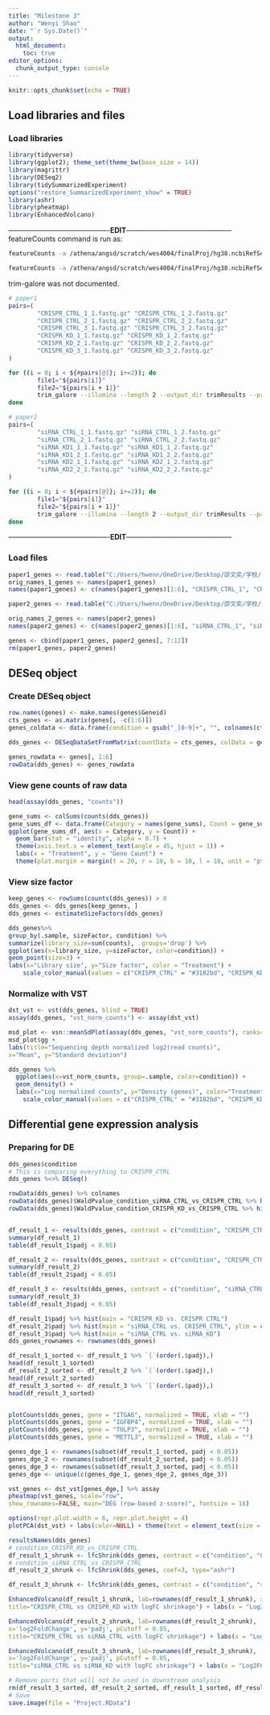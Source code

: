 ```yaml
---
title: "Milestone 3"
author: "Wenyi Shao"
date: "`r Sys.Date()`"
output: 
  html_document: 
    toc: true
editor_options: 
  chunk_output_type: console
---
```


```r
knitr::opts_chunk$set(echo = TRUE)
```

## Load libraries and files

### Load libraries
```r
library(tidyverse)
library(ggplot2); theme_set(theme_bw(base_size = 14))
library(magrittr)
library(DESeq2)
library(tidySummarizedExperiment)
options("restore_SummarizedExperiment_show" = TRUE)
library(ashr)
library(pheatmap)
library(EnhancedVolcano)
```

-------------------------------------------**EDIT**---------------------------------------------  
featureCounts command is run as: 
```bash
featureCounts -a /athena/angsd/scratch/wes4004/finalProj/hg38.ncbiRefSeq.gtf -g gene_id -o paper1_counts.txt -p --countReadPairs -s 2 *.bam

featureCounts -a /athena/angsd/scratch/wes4004/finalProj/hg38.ncbiRefSeq.gtf -g gene_id -o paper2_counts.txt -p --countReadPairs *.bam
```

trim-galore was not documented.
```bash
# paper1
pairs=(
        "CRISPR_CTRL_1_1.fastq.gz" "CRISPR_CTRL_1_2.fastq.gz"
        "CRISPR_CTRL_2_1.fastq.gz" "CRISPR_CTRL_2_2.fastq.gz"
        "CRISPR_CTRL_3_1.fastq.gz" "CRISPR_CTRL_3_2.fastq.gz"
        "CRISPR_KD_1_1.fastq.gz" "CRISPR_KD_1_2.fastq.gz"
        "CRISPR_KD_2_1.fastq.gz" "CRISPR_KD_2_2.fastq.gz"
        "CRISPR_KD_3_1.fastq.gz" "CRISPR_KD_3_2.fastq.gz"
)

for ((i = 0; i < ${#pairs[@]}; i+=2)); do
        file1="${pairs[i]}"
        file2="${pairs[i + 1]}"
        trim_galore --illumina --length 2 --output_dir trimResults --paired "$file1" "$file2"
done

# paper2
pairs=(
        "siRNA_CTRL_1_1.fastq.gz" "siRNA_CTRL_1_2.fastq.gz"
        "siRNA_CTRL_2_1.fastq.gz" "siRNA_CTRL_2_2.fastq.gz"
        "siRNA_KD1_1_1.fastq.gz" "siRNA_KD1_1_2.fastq.gz"
        "siRNA_KD1_2_1.fastq.gz" "siRNA_KD1_2_2.fastq.gz"
        "siRNA_KD2_1_1.fastq.gz" "siRNA_KD2_1_2.fastq.gz"
        "siRNA_KD2_2_1.fastq.gz" "siRNA_KD2_2_2.fastq.gz"
)

for ((i = 0; i < ${#pairs[@]}; i+=2)); do
        file1="${pairs[i]}"
        file2="${pairs[i + 1]}"
        trim_galore --illumina --length 2 --output_dir trimResults --paired "$file1" "$file2"
done
```
-------------------------------------------**EDIT**--------------------------------------------- 

### Load files
```r
paper1_genes <- read.table("C:/Users/hwenn/OneDrive/Desktop/邵文奕/学校/angsd/final project/paper1_counts.txt", header = TRUE)
orig_names_1_genes <- names(paper1_genes)
names(paper1_genes) <- c(names(paper1_genes)[1:6], "CRISPR_CTRL_1", "CRISPR_CTRL_2", "CRISPR_CTRL_3", "CRISPR_KD_1", "CRISPR_KD_2", "CRISPR_KD_3")

paper2_genes <- read.table("C:/Users/hwenn/OneDrive/Desktop/邵文奕/学校/angsd/final project/paper2_counts.txt", header = TRUE)

orig_names_2_genes <- names(paper2_genes)
names(paper2_genes) <- c(names(paper2_genes)[1:6], "siRNA_CTRL_1", "siRNA_CTRL_2", "siRNA_KD_1", "siRNA_KD_2", "siRNA_KD_3", "siRNA_KD_4")

genes <- cbind(paper1_genes, paper2_genes[, 7:12])
rm(paper1_genes, paper2_genes)
```

## DESeq object

### Create DESeq object
```r
row.names(genes) <- make.names(genes$Geneid)
cts_genes <- as.matrix(genes[, -c(1:6)])
genes_coldata <- data.frame(condition = gsub("_[0-9]+", "", colnames(cts_genes)), row.names = colnames(cts_genes))

dds_genes <- DESeqDataSetFromMatrix(countData = cts_genes, colData = genes_coldata, design = ~ condition)

genes_rowdata <- genes[, 1:6]
rowData(dds_genes) <- genes_rowdata
```

### View gene counts of raw data
```r
head(assay(dds_genes, "counts"))

gene_sums <- colSums(counts(dds_genes))
gene_sums_df <- data.frame(Category = names(gene_sums), Count = gene_sums)
ggplot(gene_sums_df, aes(x = Category, y = Count)) +
  geom_bar(stat = "identity", alpha = 0.7) +
  theme(axis.text.x = element_text(angle = 45, hjust = 1)) +
  labs(x = "Treatment", y = "Gene Count") +
  theme(plot.margin = margin(t = 20, r = 10, b = 10, l = 10, unit = "pt"))
```

### View size factor
```r
keep_genes <- rowSums(counts(dds_genes)) > 0
dds_genes <- dds_genes[keep_genes, ]
dds_genes <- estimateSizeFactors(dds_genes)

dds_genes%>%
group_by(.sample, sizeFactor, condition) %>%
summarize(library_size=sum(counts), .groups='drop') %>%
ggplot(aes(x=library_size, y=sizeFactor, color=condition)) +
geom_point(size=3) +
labs(x="Library size", y="Size factor", color = "Treatment") +
    scale_color_manual(values = c("CRISPR_CTRL" = "#3182bd", "CRISPR_KD" = "#9ecae1", "siRNA_CTRL" = "#c51b8a", "siRNA_KD" = "#fa9fb5")) + theme(text = element_text(size = 16))
```

### Normalize with VST
```r
dst_vst <- vst(dds_genes, blind = TRUE)
assay(dds_genes, "vst_norm_counts") <- assay(dst_vst)

msd_plot <- vsn::meanSdPlot(assay(dds_genes, "vst_norm_counts"), ranks=FALSE, plot = FALSE)
msd_plot$gg +
labs(title="Sequencing depth normalized log2(read counts)",
x="Mean", y="Standard deviation")

dds_genes %>% 
  ggplot(aes(x=vst_norm_counts, group=.sample, color=condition)) + 
  geom_density() + 
  labs(x="Log normalized counts", y="Density (genes)", color="Treatment") +
    scale_color_manual(values = c("CRISPR_CTRL" = "#3182bd", "CRISPR_KD" = "#9ecae1", "siRNA_CTRL" = "#c51b8a", "siRNA_KD" = "#fa9fb5")) + theme(text = element_text(size = 16))
```

## Differential gene expression analysis

### Preparing for DE
```r
dds_genes$condition
# This is comparing everything to CRISPR_CTRL
dds_genes %<>% DESeq()

rowData(dds_genes) %>% colnames
rowData(dds_genes)$WaldPvalue_condition_siRNA_CTRL_vs_CRISPR_CTRL %>% hist(main = "siRNA_CTRL vs. CRISPR_CTRL", ylim = c(1, 10000))
rowData(dds_genes)$WaldPvalue_condition_CRISPR_KD_vs_CRISPR_CTRL %>% hist(main = "CRISPR_KD vs. CRISPR CTRL")


df_result_1 <- results(dds_genes, contrast = c("condition", "CRISPR_CTRL", "CRISPR_KD"), independentFiltering = TRUE, alpha = 0.05, saveCols="Length")
summary(df_result_1)
table(df_result_1$padj < 0.05)

df_result_2 <- results(dds_genes, contrast = c("condition", "CRISPR_CTRL", "siRNA_CTRL"), independentFiltering = TRUE, alpha = 0.05, saveCols="Length")
summary(df_result_2)
table(df_result_2$padj < 0.05)

df_result_3 <- results(dds_genes, contrast = c("condition", "siRNA_CTRL", "siRNA_KD"), independentFiltering = TRUE, alpha = 0.05, saveCols="Length")
summary(df_result_3)
table(df_result_3$padj < 0.05)
```

```r
df_result_1$padj %>% hist(main = "CRISPR_KD vs. CRISPR CTRL")
df_result_2$padj %>% hist(main = "siRNA_CTRL vs. CRISPR_CTRL", ylim = c(1, 10000))
df_result_3$padj %>% hist(main = "siRNA_CTRL vs. siRNA_KD")
dds_genes_rownames <- rownames(dds_genes)

df_result_1_sorted <- df_result_1 %>% `[`(order(.$padj),)
head(df_result_1_sorted)
df_result_2_sorted <- df_result_2 %>% `[`(order(.$padj),)
head(df_result_2_sorted)
df_result_3_sorted <- df_result_3 %>% `[`(order(.$padj),)
head(df_result_3_sorted)


plotCounts(dds_genes, gene = "ITGA6", normalized = TRUE, xlab = "")
plotCounts(dds_genes, gene = "IGFBP4", normalized = TRUE, xlab = "")
plotCounts(dds_genes, gene = "TULP3", normalized = TRUE, xlab = "")
plotCounts(dds_genes, gene = "METTL3", normalized = TRUE, xlab = "")

genes_dge_1 <- rownames(subset(df_result_1_sorted, padj < 0.05))
genes_dge_2 <- rownames(subset(df_result_2_sorted, padj < 0.05))
genes_dge_3 <- rownames(subset(df_result_3_sorted, padj < 0.05))
genes_dge <- unique(c(genes_dge_1, genes_dge_2, genes_dge_3))
```

```r
vst_genes <- dst_vst[genes_dge,] %>% assay
pheatmap(vst_genes, scale="row",
show_rownames=FALSE, main="DEG (row-based z-score)", fontsize = 16)

options(repr.plot.width = 6, repr.plot.height = 4)
plotPCA(dst_vst) + labs(color=NULL) + theme(text = element_text(size = 20))
```

```r
resultsNames(dds_genes)
# condition_CRISPR_KD_vs_CRISPR_CTRL
df_result_1_shrunk <- lfcShrink(dds_genes, contrast = c("condition", "CRISPR_CTRL", "CRISPR_KD"), type="ashr")
# condition_siRNA_CTRL_vs_CRISPR_CTRL
df_result_2_shrunk <- lfcShrink(dds_genes, coef=3, type="ashr")

df_result_3_shrunk <- lfcShrink(dds_genes, contrast = c("condition", "siRNA_CTRL", "siRNA_KD"), type="ashr")

EnhancedVolcano(df_result_1_shrunk, lab=rownames(df_result_1_shrunk), x="log2FoldChange", y='padj', pCutoff = 0.05,
title="CRISPR_CTRL vs CRISPR_KD with logFC shrinkage") + labs(x = "Log2FC(CRISPR_CTRL vs. CRISPR_KD)")

EnhancedVolcano(df_result_2_shrunk, lab=rownames(df_result_2_shrunk),
x='log2FoldChange', y='padj', pCutoff = 0.05,
title="CRISPR_CTRL vs siRNA_CTRL with logFC shrinkage") + labs(x = "Log2FC(CRISPR_CTRL vs. siRNA_CTRL)") 

EnhancedVolcano(df_result_3_shrunk, lab=rownames(df_result_3_shrunk),
x='log2FoldChange', y='padj', pCutoff = 0.05,
title="siRNA_CTRL vs siRNA_KD with logFC shrinkage") + labs(x = "Log2FC(siRNA_CTRL vs. siRNA_KD)")
```

```r
# Remove parts that will not be used in downstream analysis
rm(df_result_3_sorted, df_result_2_sorted, df_result_1_sorted, df_result_1_shrunk, df_result_2_shrunk)
# Save
save.image(file = "Project.RData")
```